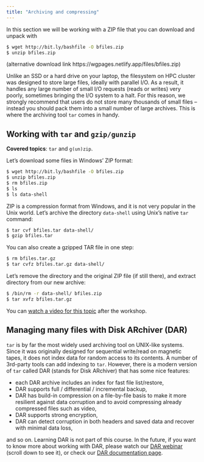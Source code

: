 ```yaml
---
title: "Archiving and compressing"
---
```


In this section we will be working with a ZIP file that you can download and unpack with

```sh
$ wget http://bit.ly/bashfile -O bfiles.zip
$ unzip bfiles.zip
```

(alternative download link https://wgpages.netlify.app/files/bfiles.zip)

Unlike an SSD or a hard drive on your laptop, the filesystem on HPC cluster was designed to store large files,
ideally with parallel I/O. As a result, it handles any large number of small I/O requests (reads or writes)
very poorly, sometimes bringing the I/O system to a halt. For this reason, we strongly recommend that users do
not store many thousands of small files -- instead you should pack them into a small number of large
archives. This is where the archiving tool `tar` comes in handy.

## Working with `tar` and `gzip/gunzip`

**Covered topics**: `tar` and `g(un)zip`.

Let's download some files in Windows' ZIP format:

```sh
$ wget http://bit.ly/bashfile -O bfiles.zip
$ unzip bfiles.zip
$ rm bfiles.zip
$ ls
$ ls data-shell
```

ZIP is a compression format from Windows, and it is not very popular in the Unix world. Let's archive the
directory `data-shell` using Unix's native `tar` command:

```sh
$ tar cvf bfiles.tar data-shell/
$ gzip bfiles.tar
```

You can also create a gzipped TAR file in one step:

```sh
$ rm bfiles.tar.gz
$ tar cvfz bfiles.tar.gz data-shell/
```

Let's remove the directory and the original ZIP file (if still there), and extract directory from our new
archive:

```sh
$ /bin/rm -r data-shell/ bfiles.zip
$ tar xvfz bfiles.tar.gz
```

<!-- > **Exercise:** Let's create a new subdirectory `~/tmp` with 1000 files inside using `touch a{000..999}` -->
<!-- > and then gzip-archive that subdirectory. -->

<!-- 04-archives.mkv -->
::: {.callout-note}
You can [watch a video for this topic](https://youtu.be/ckD5jOCnyBU){target="_blank"} after the workshop.
:::





## Managing many files with Disk ARchiver (DAR)

`tar` is by far the most widely used archiving tool on UNIX-like systems. Since it was originally
designed for sequential write/read on magnetic tapes, it does not index data for random access to its
contents. A number of 3rd-party tools can add indexing to `tar`. However, there is a modern version of
`tar` called DAR (stands for Disk ARchiver) that has some nice features:

- each DAR archive includes an index for fast file list/restore,
- DAR supports full / differential / incremental backup,
- DAR has build-in compression on a file-by-file basis to make it more resilient against data corruption
  and to avoid compressing already compressed files such as video,
- DAR supports strong encryption,
- DAR can detect corruption in both headers and saved data and recover with minimal data loss,

and so on. Learning DAR is not part of this course. In the future, if you want to know more about working with
DAR, please watch our
[DAR webinar](https://training.westdri.ca/tools/rdm#dar){target="_blank"} (scroll down to see it), or check our
[DAR documentation page](https://docs.alliancecan.ca/wiki/Dar){target="_blank"}.
